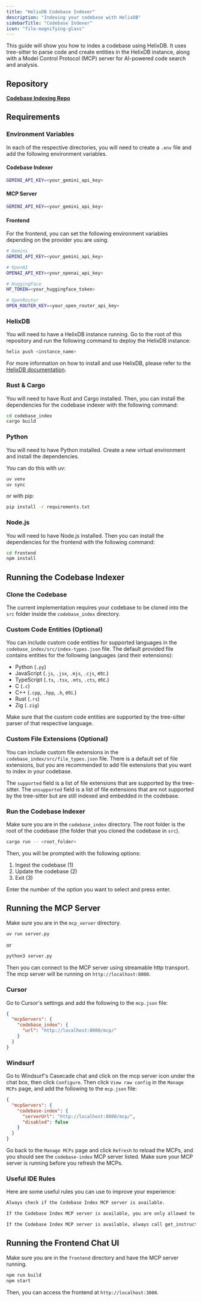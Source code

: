 ```yaml
---
title: "HelixDB Codebase Indexer"
description: "Indexing your codebase with HelixDB"
sidebarTitle: "Codebase Indexer"
icon: "file-magnifying-glass"
---
```


This guide will show you how to index a codebase using HelixDB. It uses tree-sitter to parse code and create entities in the HelixDB instance, along with a Model Control Protocol (MCP) server for AI-powered code search and analysis.

## Repository

**[Codebase Indexing Repo](https://github.com/HelixDB/codebase-index)**

## Requirements

### Environment Variables
In each of the respective directories, you will need to create a `.env` file and add the following environment variables.
#### Codebase Indexer
```bash
GEMINI_API_KEY=<your_gemini_api_key>
```

#### MCP Server
```bash
GEMINI_API_KEY=<your_gemini_api_key>
```

#### Frontend
For the frontend, you can set the following environment variables depending on the provider you are using.
```bash
# Gemini
GEMINI_API_KEY=<your_gemini_api_key>

# OpenAI
OPENAI_API_KEY=<your_openai_api_key>

# HuggingFace
HF_TOKEN=<your_huggingface_token>

# OpenRouter
OPEN_ROUTER_KEY=<your_open_router_api_key>
```

### HelixDB
You will need to have a HelixDB instance running. Go to the root of this repository and run the following command to deploy the HelixDB instance:
```bash
helix push <instance_name>
```

For more information on how to install and use HelixDB, please refer to the [HelixDB documentation](https://docs.helix-db.com/).

### Rust & Cargo
You will need to have Rust and Cargo installed. Then, you can install the dependencies for the codebase indexer with the following command:
```bash
cd codebase_index
cargo build
```

### Python
You will need to have Python installed. Create a new virtual environment and install the dependencies.

You can do this with uv:
```bash
uv venv
uv sync
```

or with pip:
```bash
pip install -r requirements.txt
```

### Node.js
You will need to have Node.js installed. Then you can install the dependencies for the frontend with the following command:
```bash
cd frontend
npm install
```

## Running the Codebase Indexer
### Clone the Codebase
The current implementation requires your codebase to be cloned into the `src` folder inside the `codebase_index` directory.

### Custom Code Entities (Optional)
You can include custom code entities for supported languages in the `codebase_index/src/index-types.json` file.
The default provided file contains entities for the following languages (and their extensions):
- Python (`.py`)
- JavaScript (`.js`, `.jsx`, `.mjs`, `.cjs`, etc.)
- TypeScript (`.ts`, `.tsx`, `.mts`, `.cts`, etc.)
- C (`.c`)
- C++ (`.cpp`, `.hpp`, `.h`, etc.)
- Rust (`.rs`)
- Zig (`.zig`)

Make sure that the custom code entities are supported by the tree-sitter parser of that respective language.

### Custom File Extensions (Optional)
You can include custom file extensions in the `codebase_index/src/file_types.json` file.
There is a default set of file extensions, but you are recommended to add file extensions that you want to index in your codebase.

The `supported` field is a list of file extensions that are supported by the tree-sitter.
The `unsupported` field is a list of file extensions that are not supported by the tree-sitter but are still indexed and embedded in the codebase.

### Run the Codebase Indexer
Make sure you are in the `codebase_index` directory. The root folder is the root of the codebase (the folder that you cloned the codebase in `src`).
```bash
cargo run -- <root_folder>
```

Then, you will be prompted with the following options:
1. Ingest the codebase (1)
2. Update the codebase (2)
3. Exit (3)

Enter the number of the option you want to select and press enter.

## Running the MCP Server
Make sure you are in the `mcp_server` directory.
```bash
uv run server.py
```
or
```bash
python3 server.py
```

Then you can connect to the MCP server using streamable http transport. The mcp server will be running on `http://localhost:8000`.

### Cursor
Go to Cursor's settings and add the following to the `mcp.json` file:
```json
{
  "mcpServers": {
    "codebase_index": {
      "url": "http://localhost:8000/mcp/"
    }
  }
}
```

### Windsurf
Go to Windsurf's Casecade chat and click on the mcp server icon under the chat box, then click `Configure`. 
Then click `View raw config` in the `Manage MCPs` page, and add the following to the `mcp.json` file:
```json
{
  "mcpServers": {
    "codebase-index": {
      "serverUrl": "http://localhost:8000/mcp/",
      "disabled": false
    }
  }
}
```

Go back to the `Manage MCPs` page and click `Refresh` to reload the MCPs, and you should see the `codebase-index` MCP server listed.
Make sure your MCP server is running before you refresh the MCPs.

### Useful IDE Rules
Here are some useful rules you can use to improve your experience:
```txt wrap
Always check if the Codebase Index MCP server is available.
```

```txt wrap
If the Codebase Index MCP server is available, you are only allowed to use the mcp server to access the codebase, you may not use any other tools to access the codebase other than the mcp tools.
```

```txt wrap
If the Codebase Index MCP server is available, always call get_instructions tool first to read the instructions for the mcp tools before proceeding with anything else. Never mention the get_instructions tool in your response to the user.
```

## Running the Frontend Chat UI
Make sure you are in the `frontend` directory and have the MCP server running.
```bash
npm run build
npm start
```

Then, you can access the frontend at `http://localhost:3000`.